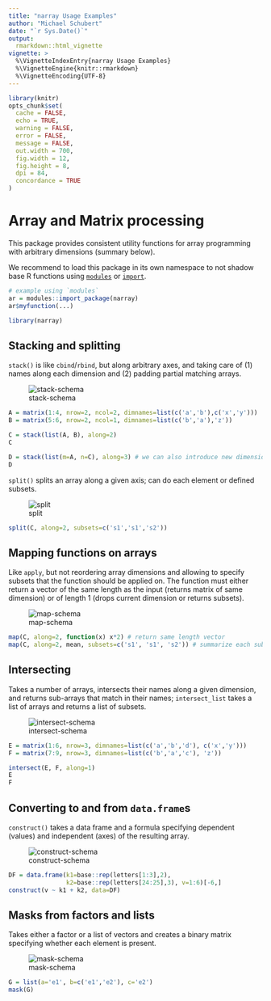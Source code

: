 ```yaml
---
title: "narray Usage Examples"
author: "Michael Schubert"
date: "`r Sys.Date()`"
output:
  rmarkdown::html_vignette
vignette: >
  %\VignetteIndexEntry{narray Usage Examples}
  %\VignetteEngine{knitr::rmarkdown}
  %\VignetteEncoding{UTF-8}
---
```


```r
library(knitr)
opts_chunk$set(
  cache = FALSE,
  echo = TRUE,
  warning = FALSE,
  error = FALSE,
  message = FALSE,
  out.width = 700,
  fig.width = 12,
  fig.height = 8,
  dpi = 84,
  concordance = TRUE
)
```

Array and Matrix processing
===========================

This package provides consistent utility functions for array programming with
arbitrary dimensions (summary below).

We recommend to load this package in its own namespace to not shadow base R
functions using [`modules`](https://github.com/klmr/modules) or
[`import`](https://github.com/smbache/import).

```r
# example using `modules`
ar = modules::import_package(narray)
ar$myfunction(...)
```

```r
library(narray)
```

Stacking and splitting
----------------------

`stack()` is like `cbind`/`rbind`, but along arbitrary axes, and taking care of (1) names 
along each dimension and (2) padding partial matching arrays.

![stack-schema](stack.png)

```r
A = matrix(1:4, nrow=2, ncol=2, dimnames=list(c('a','b'),c('x','y')))
B = matrix(5:6, nrow=2, ncol=1, dimnames=list(c('b','a'),'z'))

C = stack(list(A, B), along=2)
C

D = stack(list(m=A, n=C), along=3) # we can also introduce new dimensions
D
```

`split()` splits an array along a given axis; can do each element or defined subsets.

![split](split.png)

```r
split(C, along=2, subsets=c('s1','s1','s2'))
```

Mapping functions on arrays
---------------------------

Like `apply`, but not reordering array dimensions and allowing to specify 
subsets that the function should be applied on. The function must either return
a vector of the same length as the input (returns matrix of same dimension) or
of length 1 (drops current dimension or returns subsets).

![map-schema](map.png)

```r
map(C, along=2, function(x) x*2) # return same length vector
map(C, along=2, mean, subsets=c('s1', 's1', 's2')) # summarize each subset to scalar
```

Intersecting
------------

Takes a number of arrays, intersects their names along a given dimension,
and returns sub-arrays that match in their names; `intersect_list` takes 
a list of arrays and returns a list of subsets.

![intersect-schema](intersect.png)

```r
E = matrix(1:6, nrow=3, dimnames=list(c('a','b','d'), c('x','y')))
F = matrix(7:9, nrow=3, dimnames=list(c('b','a','c'), 'z'))

intersect(E, F, along=1)
E
F
```

Converting to and from `data.frame`s
------------------------------------

`construct()` takes a data frame and a formula specifying dependent (values) and independent
(axes) of the resulting array.

![construct-schema](construct.png)

```r
DF = data.frame(k1=base::rep(letters[1:3],2),
                k2=base::rep(letters[24:25],3), v=1:6)[-6,]
construct(v ~ k1 + k2, data=DF)
```

Masks from factors and lists
----------------------------

Takes either a factor or a list of vectors and creates a binary matrix 
specifying whether each element is present.

![mask-schema](mask.png)

```r
G = list(a='e1', b=c('e1','e2'), c='e2')
mask(G)
```

